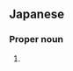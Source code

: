==Japanese==
{{ja-kanjitab|いわ|した}}

===Proper noun===
{{ja-pos|proper|いわした}}

# {{surname|lang=ja|sort=いわした}}
